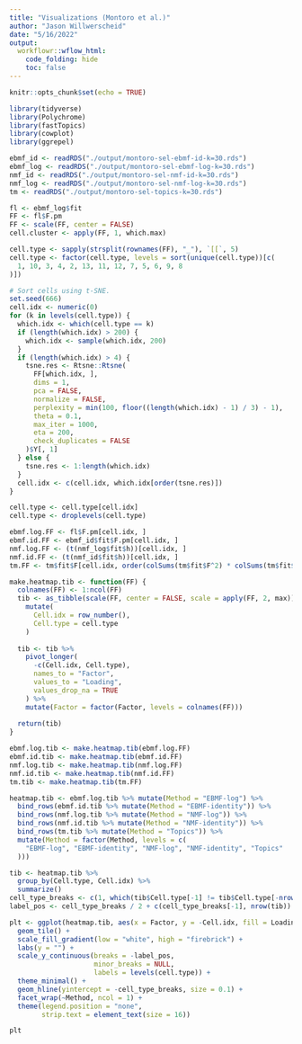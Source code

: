 ```yaml
---
title: "Visualizations (Montoro et al.)"
author: "Jason Willwerscheid"
date: "5/16/2022"
output:
  workflowr::wflow_html:
    code_folding: hide
    toc: false
---
```


```r
knitr::opts_chunk$set(echo = TRUE)

library(tidyverse)
library(Polychrome)
library(fastTopics)
library(cowplot)
library(ggrepel)
```

```r
ebmf_id <- readRDS("./output/montoro-sel-ebmf-id-k=30.rds")
ebmf_log <- readRDS("./output/montoro-sel-ebmf-log-k=30.rds")
nmf_id <- readRDS("./output/montoro-sel-nmf-id-k=30.rds")
nmf_log <- readRDS("./output/montoro-sel-nmf-log-k=30.rds")
tm <- readRDS("./output/montoro-sel-topics-k=30.rds")

fl <- ebmf_log$fit
FF <- fl$F.pm
FF <- scale(FF, center = FALSE)
cell.cluster <- apply(FF, 1, which.max)

cell.type <- sapply(strsplit(rownames(FF), "_"), `[[`, 5)
cell.type <- factor(cell.type, levels = sort(unique(cell.type))[c(
  1, 10, 3, 4, 2, 13, 11, 12, 7, 5, 6, 9, 8
)])

# Sort cells using t-SNE.
set.seed(666)
cell.idx <- numeric(0)
for (k in levels(cell.type)) {
  which.idx <- which(cell.type == k)
  if (length(which.idx) > 200) {
    which.idx <- sample(which.idx, 200)
  }
  if (length(which.idx) > 4) {
    tsne.res <- Rtsne::Rtsne(
      FF[which.idx, ],
      dims = 1,
      pca = FALSE,
      normalize = FALSE,
      perplexity = min(100, floor((length(which.idx) - 1) / 3) - 1),
      theta = 0.1,
      max_iter = 1000,
      eta = 200,
      check_duplicates = FALSE
    )$Y[, 1]
  } else {
    tsne.res <- 1:length(which.idx)
  }
  cell.idx <- c(cell.idx, which.idx[order(tsne.res)])
}

cell.type <- cell.type[cell.idx]
cell.type <- droplevels(cell.type)

ebmf.log.FF <- fl$F.pm[cell.idx, ]
ebmf.id.FF <- ebmf_id$fit$F.pm[cell.idx, ]
nmf.log.FF <- (t(nmf_log$fit$h))[cell.idx, ]
nmf.id.FF <- (t(nmf_id$fit$h))[cell.idx, ]
tm.FF <- tm$fit$F[cell.idx, order(colSums(tm$fit$F^2) * colSums(tm$fit$L^2), decreasing = TRUE)]

make.heatmap.tib <- function(FF) {
  colnames(FF) <- 1:ncol(FF)
  tib <- as_tibble(scale(FF, center = FALSE, scale = apply(FF, 2, max))) %>%
    mutate(
      Cell.idx = row_number(),
      Cell.type = cell.type
    )
  
  tib <- tib %>%
    pivot_longer(
      -c(Cell.idx, Cell.type),
      names_to = "Factor",
      values_to = "Loading",
      values_drop_na = TRUE
    ) %>%
    mutate(Factor = factor(Factor, levels = colnames(FF)))
  
  return(tib)
}

ebmf.log.tib <- make.heatmap.tib(ebmf.log.FF)
ebmf.id.tib <- make.heatmap.tib(ebmf.id.FF)
nmf.log.tib <- make.heatmap.tib(nmf.log.FF)
nmf.id.tib <- make.heatmap.tib(nmf.id.FF)
tm.tib <- make.heatmap.tib(tm.FF)

heatmap.tib <- ebmf.log.tib %>% mutate(Method = "EBMF-log") %>%
  bind_rows(ebmf.id.tib %>% mutate(Method = "EBMF-identity")) %>%
  bind_rows(nmf.log.tib %>% mutate(Method = "NMF-log")) %>%
  bind_rows(nmf.id.tib %>% mutate(Method = "NMF-identity")) %>%
  bind_rows(tm.tib %>% mutate(Method = "Topics")) %>%
  mutate(Method = factor(Method, levels = c(
    "EBMF-log", "EBMF-identity", "NMF-log", "NMF-identity", "Topics"
  )))

tib <- heatmap.tib %>%
  group_by(Cell.type, Cell.idx) %>%
  summarize()
cell_type_breaks <- c(1, which(tib$Cell.type[-1] != tib$Cell.type[-nrow(tib)]))
label_pos <- cell_type_breaks / 2 + c(cell_type_breaks[-1], nrow(tib)) / 2

plt <- ggplot(heatmap.tib, aes(x = Factor, y = -Cell.idx, fill = Loading)) +
  geom_tile() +
  scale_fill_gradient(low = "white", high = "firebrick") +
  labs(y = "") +
  scale_y_continuous(breaks = -label_pos,
                     minor_breaks = NULL,
                     labels = levels(cell.type)) +
  theme_minimal() +
  geom_hline(yintercept = -cell_type_breaks, size = 0.1) +
  facet_wrap(~Method, ncol = 1) +
  theme(legend.position = "none",
        strip.text = element_text(size = 16))

plt
```
